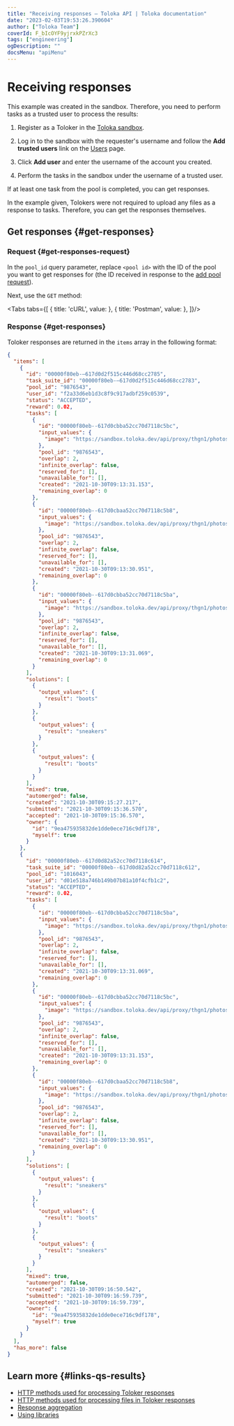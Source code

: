 ```yaml
---
title: "Receiving responses — Toloka API | Toloka documentation"
date: "2023-02-03T19:53:26.390604"
author: ["Toloka Team"]
coverId: F_bIcOYF9yjrxkPZrXc3
tags: ["engineering"]
ogDescription: ""
docsMenu: "apiMenu"
---
```



# Receiving responses

<Announce/>

This example was created in the sandbox. Therefore, you need to perform tasks as a trusted user to process the results:

1. Register as a Toloker in the [Toloka sandbox](https://sandbox.toloka.yandex.com/).

1. Log in to the sandbox with the requester's username and follow the **Add trusted users** link on the [Users](https://sandbox.toloka.yandex.com/requester/workers) page.

1. Click **Add user** and enter the username of the account you created.

1. Perform the tasks in the sandbox under the username of a trusted user.

If at least one task from the pool is completed, you can get responses.

In the example given, Tolokers were not required to upload any files as a response to tasks. Therefore, you can get the responses themselves.

## Get responses {#get-responses}

### Request {#get-responses-request}

In the `pool_id` query parameter, replace `<pool id>` with the ID of the pool you want to get responses for (the ID received in response to the [add pool request](/docs-new/api/qs-placement#pool)).

Next, use the `GET` method:

<Tabs tabs={[
  { title: 'cURL', value: <QsResultsList1/> },
  { title: 'Postman', value: <QsResultsList2/> },
]}/>

### Response {#get-responses}

Toloker responses are returned in the `items` array in the following format:

```json
{
  "items": [
    {
      "id": "00000f80eb-–617d0d2f515c446d68cc2785",
      "task_suite_id": "00000f80eb-–617d0d2f515c446d68cc2783",
      "pool_id": "9876543",
      "user_id": "f2a33d6eb1d3c8f9c917adbf259c0539",
      "status": "ACCEPTED",
      "reward": 0.02,
      "tasks": [
        {
          "id": "00000f80eb--617d0cbba52cc70d7118c5bc",
          "input_values": {
            "image": "https://sandbox.toloka.dev/api/proxy/thgn1/photos/3.jpg"
          },
          "pool_id": "9876543",
          "overlap": 2,
          "infinite_overlap": false,
          "reserved_for": [],
          "unavailable_for": [],
          "created": "2021-10-30T09:13:31.153",
          "remaining_overlap": 0
        },
        {
          "id": "00000f80eb--617d0cbaa52cc70d7118c5b8",
          "input_values": {
            "image": "https://sandbox.toloka.dev/api/proxy/thgn1/photos/1.jpg"
          },
          "pool_id": "9876543",
          "overlap": 2,
          "infinite_overlap": false,
          "reserved_for": [],
          "unavailable_for": [],
          "created": "2021-10-30T09:13:30.951",
          "remaining_overlap": 0
        },
        {
          "id": "00000f80eb--617d0cbba52cc70d7118c5ba",
          "input_values": {
            "image": "https://sandbox.toloka.dev/api/proxy/thgn1/photos/2.jpg"
          },
          "pool_id": "9876543",
          "overlap": 2,
          "infinite_overlap": false,
          "reserved_for": [],
          "unavailable_for": [],
          "created": "2021-10-30T09:13:31.069",
          "remaining_overlap": 0
        }
      ],
      "solutions": [
        {
          "output_values": {
            "result": "boots"
          }
        },
        {
          "output_values": {
            "result": "sneakers"
          }
        },
        {
          "output_values": {
            "result": "boots"
          }
        }
      ],
      "mixed": true,
      "automerged": false,
      "created": "2021-10-30T09:15:27.217",
      "submitted": "2021-10-30T09:15:36.570",
      "accepted": "2021-10-30T09:15:36.570",
      "owner": {
        "id": "9ea475935832de1dde0ece716c9df178",
        "myself": true
      }
    },
    {
      "id": "00000f80eb--617d0d82a52cc70d7118c614",
      "task_suite_id": "00000f80eb--617d0d82a52cc70d7118c612",
      "pool_id": "1016043",
      "user_id": "d01e518a746b149b07b81a10f4cfb1c2",
      "status": "ACCEPTED",
      "reward": 0.02,
      "tasks": [
        {
          "id": "00000f80eb--617d0cbba52cc70d7118c5ba",
          "input_values": {
            "image": "https://sandbox.toloka.dev/api/proxy/thgn1/photos/2.jpg"
          },
          "pool_id": "9876543",
          "overlap": 2,
          "infinite_overlap": false,
          "reserved_for": [],
          "unavailable_for": [],
          "created": "2021-10-30T09:13:31.069",
          "remaining_overlap": 0
        },
        {
          "id": "00000f80eb--617d0cbba52cc70d7118c5bc",
          "input_values": {
            "image": "https://sandbox.toloka.dev/api/proxy/thgn1/photos/3.jpg"
          },
          "pool_id": "9876543",
          "overlap": 2,
          "infinite_overlap": false,
          "reserved_for": [],
          "unavailable_for": [],
          "created": "2021-10-30T09:13:31.153",
          "remaining_overlap": 0
        },
        {
          "id": "00000f80eb--617d0cbaa52cc70d7118c5b8",
          "input_values": {
            "image": "https://sandbox.toloka.dev/api/proxy/thgn1/photos/1.jpg"
          },
          "pool_id": "9876543",
          "overlap": 2,
          "infinite_overlap": false,
          "reserved_for": [],
          "unavailable_for": [],
          "created": "2021-10-30T09:13:30.951",
          "remaining_overlap": 0
        }
      ],
      "solutions": [
        {
          "output_values": {
            "result": "sneakers"
          }
        },
        {
          "output_values": {
            "result": "boots"
          }
        },
        {
          "output_values": {
            "result": "sneakers"
          }
        }
      ],
      "mixed": true,
      "automerged": false,
      "created": "2021-10-30T09:16:50.542",
      "submitted": "2021-10-30T09:16:59.739",
      "accepted": "2021-10-30T09:16:59.739",
      "owner": {
        "id": "9ea475935832de1dde0ece716c9df178",
        "myself": true
      }
    }
  ],
  "has_more": false
}
```

## Learn more {#links-qs-results}

- [HTTP methods used for processing Toloker responses](/docs-new/api/get-response)
- [HTTP methods used for processing files in Toloker responses](/docs-new/api/attachments)
- [Response aggregation](/docs-new/api/aggregated-solutions)
- [Using libraries](/docs-new/api/libraries)